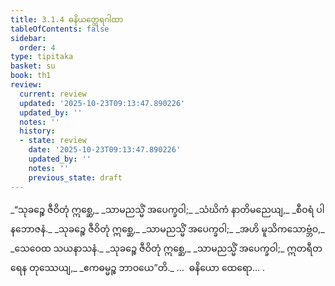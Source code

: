 ```yaml
---
title: 3.1.4 ဓနိယတ္ထေရဂါထာ
tableOfContents: false
sidebar:
  order: 4
type: tipitaka
basket: su
book: th1
review:
  current: review
  updated: '2025-10-23T09:13:47.890226'
  updated_by: ''
  notes: ''
  history:
  - state: review
    date: '2025-10-23T09:13:47.890226'
    updated_by: ''
    notes: ''
    previous_state: draft
---
```



<ReviewStatus review={frontmatter.review} showDetails={true} />

<HypothesisAnnotation frontmatter={frontmatter} />

<DynamicBreadcrumb />

<Division number="228" book="th1" e="ch" v="19" p="264">

<Paragraph number="446" type="verses" book="th1">
_“သုခဉ္စေ ဇီဝိတုံ ဣစ္ဆေ,_  
_သာမညသ္မိံ အပေက္ခဝါ;_  
_သံဃိကံ နာတိမညေယျ,_  
_စီဝရံ ပါနဘောဇနံ._  

</Paragraph>

</Division>
<Division number="229" book="th1" e="ch" v="19" p="264">

<Paragraph number="447" type="verses" book="th1">
_သုခဉ္စေ ဇီဝိတုံ ဣစ္ဆေ,_  
_သာမညသ္မိံ အပေက္ခဝါ;_  
_အဟိ မူသိကသောဗ္ဘံဝ,_  
_သေဝေထ သယနာသနံ._  

</Paragraph>

</Division>
<Division number="230" book="th1" e="ch" v="19" p="264">

<Paragraph number="448" type="verses" book="th1">
_သုခဉ္စေ ဇီဝိတုံ ဣစ္ဆေ,_  
_သာမညသ္မိံ အပေက္ခဝါ;_  
ဣတရီတရေန တုဿေယျ,_  
_ဧကဓမ္မဉ္စ ဘာဝယေ”တိ._  


</Paragraph>
</Division>

<Paragraph number="449" type="center" book="th1">
…  ဓနိယော ထေရော… .
</Paragraph>
